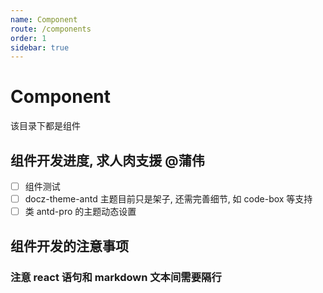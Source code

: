 ```yaml
---
name: Component
route: /components
order: 1
sidebar: true
---
```

# Component
该目录下都是组件

## 组件开发进度, 求人肉支援 @蒲伟
- [ ] 组件测试
- [ ] docz-theme-antd 主题目前只是架子, 还需完善细节, 如 code-box 等支持
- [ ] 类 antd-pro 的主题动态设置

## 组件开发的注意事项

### 注意 react 语句和 markdown 文本间需要隔行

